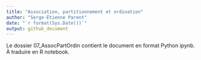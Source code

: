 ```yaml
---
title: "Association, partitionnement et ordination"
author: "Serge-Étienne Parent"
date: "`r format(Sys.Date())`"
output: github_document
---
```


Le dossier 07_AssocPartOrdin contient le document en format Python ipynb. À traduire en R notebook.